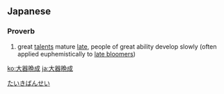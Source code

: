 {{also|大器晚成}}
==Japanese==
{{ja-kanjitab|たい|き|ばん|せい|yomi=on}}

===Proverb===
{{ja-pos|proverb|たいきばんせい}}

# great [[talent]]s mature [[late]], people of great ability develop slowly (often applied euphemistically to [[late bloomer]]s)

[[Category:Yojijukugo|たいきばんせい]]

[[ko:大器晩成]]
[[ja:大器晩成]]